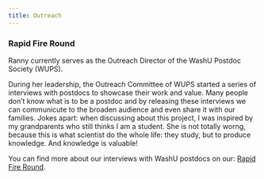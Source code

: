 ```yaml
---
title: Outreach
---
```


### Rapid Fire Round

Ranny currently serves as the Outreach Director of the WashU Postdoc Society (WUPS).

During her leadership, the Outreach Committee of WUPS started a series of interviews with postdocs to showcase their work and value. Many people don't know what is to be a postdoc and by releasing these interviews we can communicute to the broaden audience and even share it with our families. Jokes apart: when discussing about this project, I was inspired by my grandparents who still thinks I am a student. She is not totally worng, because this is what scientist do the whole life: they study, but to produce knowledge. And knowledge is valuable!

You can find more about our interviews with WashU postdocs on our: [Rapid Fire Round](https://sites.wustl.edu/wupostdocsociety/who-are-we/rapid-fire-round-with-a-postdoc-2-2-2/).
